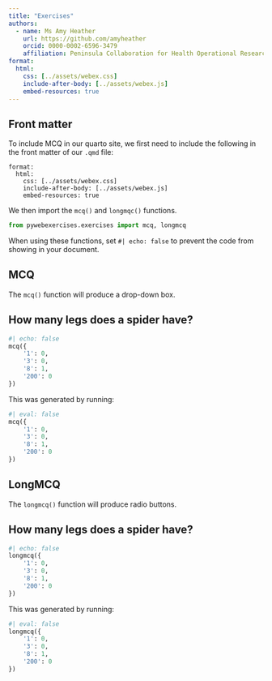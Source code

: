 ```yaml
---
title: "Exercises"
authors:
  - name: Ms Amy Heather
    url: https://github.com/amyheather
    orcid: 0000-0002-6596-3479
    affiliation: Peninsula Collaboration for Health Operational Research and Data Science (PenCHORD), University of Exeter Medical School
format: 
  html:
    css: [../assets/webex.css]
    include-after-body: [../assets/webex.js]
    embed-resources: true 
---
```


## Front matter

To include MCQ in our quarto site, we first need to include the following in the front matter of our `.qmd` file:

```
format: 
  html:
    css: [../assets/webex.css]
    include-after-body: [../assets/webex.js]
    embed-resources: true 
```

We then import the `mcq()` and `longmqc()` functions.

```python
from pywebexercises.exercises import mcq, longmcq
```

When using these functions, set `#| echo: false` to prevent the code from showing in your document.

## MCQ

The `mcq()` function will produce a drop-down box.

:::{.callout-note}

## How many legs does a spider have?

```python
#| echo: false
mcq({
    '1': 0,
    '3': 0,
    '8': 1,
    '200': 0
})
```

:::

This was generated by running:

```python
#| eval: false
mcq({
    '1': 0,
    '3': 0,
    '8': 1,
    '200': 0
})
```

## LongMCQ

The `longmcq()` function will produce radio buttons.

:::{.callout-note}

## How many legs does a spider have?

```python
#| echo: false
longmcq({
    '1': 0,
    '3': 0,
    '8': 1,
    '200': 0
})
```

:::

This was generated by running:

```python
#| eval: false
longmcq({
    '1': 0,
    '3': 0,
    '8': 1,
    '200': 0
})
```

